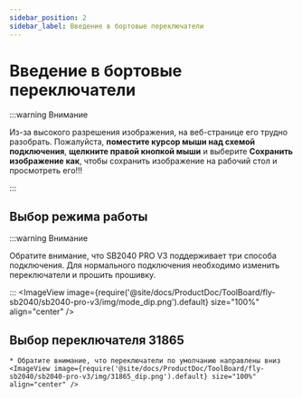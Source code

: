 ```yaml
---
sidebar_position: 2
sidebar_label: Введение в бортовые переключатели
---
```



# Введение в бортовые переключатели

:::warning Внимание

Из-за высокого разрешения изображения, на веб-странице его трудно разобрать. Пожалуйста, **поместите курсор мыши над схемой подключения**, **щелкните правой кнопкой мыши** и выберите **Сохранить изображение как**, чтобы сохранить изображение на рабочий стол и просмотреть его!!!

:::

## Выбор режима работы

:::warning Внимание

Обратите внимание, что SB2040 PRO V3 поддерживает три способа подключения. Для нормального подключения необходимо изменить переключатели и прошить прошивку.

:::
    <ImageView image={require('@site/docs/ProductDoc/ToolBoard/fly-sb2040/sb2040-pro-v3/img/mode_dip.png').default} size="100%" align="center" />

## Выбор переключателя 31865

    * Обратите внимание, что переключатели по умолчанию направлены вниз
    <ImageView image={require('@site/docs/ProductDoc/ToolBoard/fly-sb2040/sb2040-pro-v3/img/31865_dip.png').default} size="100%" align="center" />